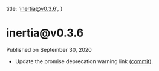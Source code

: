 
  title: 'inertia@v0.3.6',
}

<h1>inertia@v0.3.6</h1>

<div className="-mt-8 mb-12 text-base font-medium text-gray-600">Published on September 30, 2020</div>

- Update the promise deprecation warning link ([commit](https://github.com/inertiajs/inertia/commit/a0d0602e307b8d3a5c90af6676de18e44f5577a3)).
